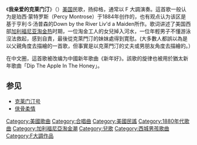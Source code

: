 {{Unreferenced|time=2020-09-13T08:51:58+00:00}}

《'''我亲爱的克莱门汀'''》（{{lang-en|''Oh My Darling, Clementine''}}）[[美国|美国]]民歌，扬抑格，通常以 F 大調演奏。這首歌一般认为是珀西·蒙特罗斯（Percy Montrose）于1884年创作的，也有观点认为该区是基于亨利·S·汤普森的Down by the River Liv'd a Maiden所作。歌词讲述了美国西部[[加利福尼亚淘金热|加利福尼亚淘金热]]时期，一位淘金工人的女兒掉入河水，一位年輕男子不懂游泳沒法救起，感到自責，最後從克萊門汀的妹妺處得到寛慰。(大多數人都誤以為是以父親角度去描繪的一首歌，但事實是以克萊門汀的丈夫或男朋友角度去描繪的。）

在中文圈，這首歌被改编为中國新年歌曲《新年好》。該歌的旋律也被用於猶太新年歌曲「Dip The Apple In The Honey」。

==参见==
*[[克莱门汀号|克莱门汀号]]
*[[侠骨柔情|侠骨柔情]]

[[Category:美國歌曲|Category:美國歌曲]]
[[Category:合唱曲|Category:合唱曲]]
[[Category:美國民謠|Category:美國民謠]]
[[Category:1880年代歌曲|Category:1880年代歌曲]]
[[Category:加利福尼亞淘金潮|Category:加利福尼亞淘金潮]]
[[Category:兒歌|Category:兒歌]]
[[Category:西城男孩歌曲|Category:西城男孩歌曲]]
[[Category:F大調作品|Category:F大調作品]]